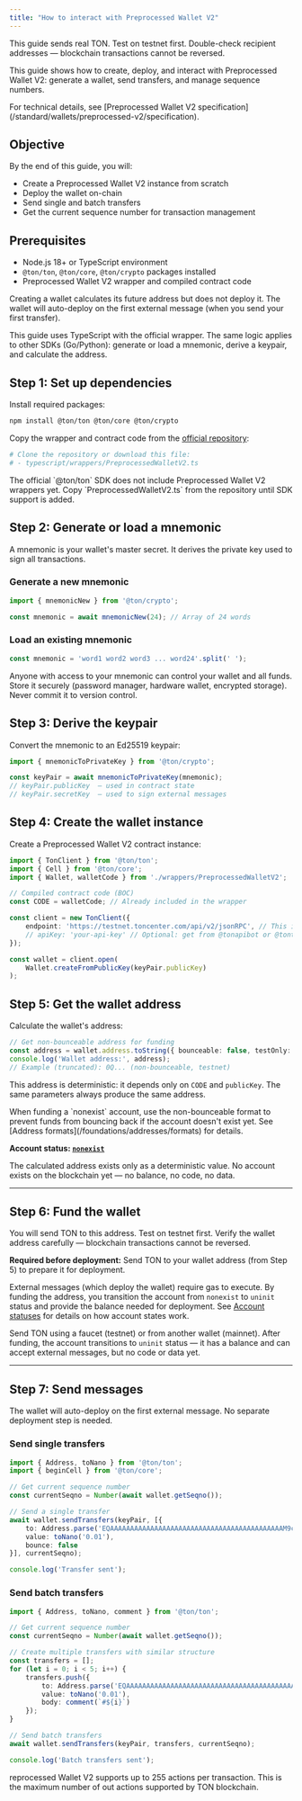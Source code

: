 ```yaml
---
title: "How to interact with Preprocessed Wallet V2"
---
```



<Aside
  type="danger"
  title="Funds at risk"
>
  This guide sends real TON. Test on testnet first. Double-check recipient addresses — blockchain transactions cannot be reversed.
</Aside>

This guide shows how to create, deploy, and interact with Preprocessed Wallet V2: generate a wallet, send transfers, and manage sequence numbers.

<Aside type="tip">
  For technical details, see [Preprocessed Wallet V2 specification](/standard/wallets/preprocessed-v2/specification).
</Aside>

## Objective

By the end of this guide, you will:

- Create a Preprocessed Wallet V2 instance from scratch
- Deploy the wallet on-chain
- Send single and batch transfers
- Get the current sequence number for transaction management

## Prerequisites

- Node.js 18+ or TypeScript environment
- `@ton/ton`, `@ton/core`, `@ton/crypto` packages installed
- Preprocessed Wallet V2 wrapper and compiled contract code

<Aside
  type="note"
  title="No deployment yet"
>
  Creating a wallet calculates its future address but does not deploy it. The wallet will auto-deploy on the first external message (when you send your first transfer).
</Aside>

This guide uses TypeScript with the official wrapper. The same logic applies to other SDKs (Go/Python): generate or load a mnemonic, derive a keypair, and calculate the address.

## Step 1: Set up dependencies

Install required packages:

```bash
npm install @ton/ton @ton/core @ton/crypto
```

Copy the wrapper and contract code from the [official repository](https://github.com/pyAndr3w/ton-preprocessed-wallet-v2):

```bash
# Clone the repository or download this file:
# - typescript/wrappers/PreprocessedWalletV2.ts
```

<Aside
  type="note"
  title="Why copy wrappers?"
>
  The official `@ton/ton` SDK does not include Preprocessed Wallet V2 wrappers yet. Copy `PreprocessedWalletV2.ts` from the repository until SDK support is added.
</Aside>

## Step 2: Generate or load a mnemonic

A mnemonic is your wallet's master secret. It derives the private key used to sign all transactions.

### Generate a new mnemonic

```typescript
import { mnemonicNew } from '@ton/crypto';

const mnemonic = await mnemonicNew(24); // Array of 24 words
```

### Load an existing mnemonic

```typescript
const mnemonic = 'word1 word2 word3 ... word24'.split(' ');
```

<Aside
  type="danger"
  title="Protect your mnemonic"
>
  Anyone with access to your mnemonic can control your wallet and all funds. Store it securely (password manager, hardware wallet, encrypted storage). Never commit it to version control.
</Aside>

## Step 3: Derive the keypair

Convert the mnemonic to an Ed25519 keypair:

```typescript
import { mnemonicToPrivateKey } from '@ton/crypto';

const keyPair = await mnemonicToPrivateKey(mnemonic);
// keyPair.publicKey  — used in contract state
// keyPair.secretKey  — used to sign external messages
```

## Step 4: Create the wallet instance

Create a Preprocessed Wallet V2 contract instance:

```typescript
import { TonClient } from '@ton/ton';
import { Cell } from '@ton/core';
import { Wallet, walletCode } from './wrappers/PreprocessedWalletV2';

// Compiled contract code (BOC)
const CODE = walletCode; // Already included in the wrapper

const client = new TonClient({ 
    endpoint: 'https://testnet.toncenter.com/api/v2/jsonRPC', // This is TESTNET endpoint
    // apiKey: 'your-api-key' // Optional: get from @tonapibot or @tontestnetapibot
});

const wallet = client.open(
    Wallet.createFromPublicKey(keyPair.publicKey)
);
```

## Step 5: Get the wallet address

Calculate the wallet's address:

```typescript
// Get non-bounceable address for funding
const address = wallet.address.toString({ bounceable: false, testOnly: true });
console.log('Wallet address:', address);
// Example (truncated): 0Q... (non-bounceable, testnet)
```

This address is deterministic: it depends only on `CODE` and `publicKey`. The same parameters always produce the same address.

<Aside
  type="tip"
  title="Why non-bounceable?"
>
  When funding a `nonexist` account, use the non-bounceable format to prevent funds from bouncing back if the account doesn't exist yet. See [Address formats](/foundations/addresses/formats) for details.
</Aside>

**Account status: [`nonexist`](/foundations/statuses#status-variety)**

The calculated address exists only as a deterministic value. No account exists on the blockchain yet — no balance, no code, no data.

---

## Step 6: Fund the wallet

<Aside
  type="danger"
  title="Funds at risk"
>
  You will send TON to this address. Test on testnet first. Verify the wallet address carefully — blockchain transactions cannot be reversed.
</Aside>

**Required before deployment:** Send TON to your wallet address (from Step 5) to prepare it for deployment.

External messages (which deploy the wallet) require gas to execute. By funding the address, you transition the account from `nonexist` to `uninit` status and provide the balance needed for deployment. See [Account statuses](/foundations/statuses) for details on how account states work.

Send TON using a faucet (testnet) or from another wallet (mainnet). After funding, the account transitions to `uninit` status — it has a balance and can accept external messages, but no code or data yet.

---

## Step 7: Send messages

<Aside
  type="note"
  title="Automatic deployment"
>
  The wallet will auto-deploy on the first external message. No separate deployment step is needed.
</Aside>

### Send single transfers

```typescript
import { Address, toNano } from '@ton/ton';
import { beginCell } from '@ton/core';

// Get current sequence number
const currentSeqno = Number(await wallet.getSeqno());

// Send a single transfer
await wallet.sendTransfers(keyPair, [{
    to: Address.parse('EQAAAAAAAAAAAAAAAAAAAAAAAAAAAAAAAAAAAAAAAAAAAM9c'), // Zero address for testing
    value: toNano('0.01'),
    bounce: false
}], currentSeqno);

console.log('Transfer sent');
```

### Send batch transfers

```typescript
import { Address, toNano, comment } from '@ton/ton';

// Get current sequence number
const currentSeqno = Number(await wallet.getSeqno());

// Create multiple transfers with similar structure
const transfers = [];
for (let i = 0; i < 5; i++) {
    transfers.push({
        to: Address.parse('EQAAAAAAAAAAAAAAAAAAAAAAAAAAAAAAAAAAAAAAAAAAAM9c'),
        value: toNano('0.01'),
        body: comment(`#${i}`)
    });
}

// Send batch transfers
await wallet.sendTransfers(keyPair, transfers, currentSeqno);

console.log('Batch transfers sent');
```

<Aside
  type="note"
  title="Maximum actions"
>
  reprocessed Wallet V2 supports up to 255 actions per transaction. This is the maximum number of out actions supported by TON blockchain.
</Aside>
